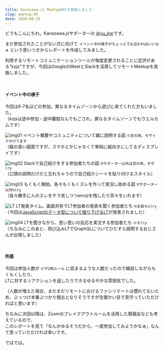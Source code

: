 ```yaml
---
title: Kanazawa.js Meetup#05を開催しました
slug: meetup-05
date: 2020-08-29
---
```


どうもこんにちわ。Kanazawa.jsサポーターの [@yu_kgr](https://twitter.com/yu_kgr)です。

まだ参加されたことがない方に向けて `イベント中の様子がちょっとでも伝わればいいなぁ` という思いつきからレポートを作成してみました。

利用するリモートコミュニケーションツールが毎度変更されることに定評がある"kzjs"ですが、今回はGoogleのMeetとSlackを活用してリモートMeetupを実施しました。

<br/>

#### イベント中の様子

今回は6-7名ほどの参加。異なるタイムゾーンから遊びに来てくれた方もいました。  
（kzjsは途中参加・途中離脱なんでもごされ。異なるタイムゾーンでもウエルカムです）

![img01](./img01.jpg)
イベント概要やコミュニティについて雑に説明する図 `※念の為、モザイクかけてます`  
（縦の長い画面ですが、スマホとかじゃなくて単純に縦向きにしてるディスプレイです）

![img02](./img02.jpg)
Slackで自己紹介をする参加者たちの図 `※サポーター以外は念の為、モザ(ry`  
（口頭の説明だけだと忘れちゃうので自己紹介シートを貼り付けるスタイル）

![img03](./img03.jpg)
もくもく開始。各々もくもくスレを作って実況し始める図 `※サポーター以外h(ry`  
（各々勝手に人のスレをチラ見しつつemojiを残したり茶々をいれます）

![LT](./img04.jpg)
LT発表タイム。画面共有でLT参加者の発表を聞く参加者たち `※全員モz(ry`  
（今回は[JavaScriptのデータ型について掘り下げるLT](https://speakerdeck.com/uruha/javascript-woshu-kishi-meruqian-nizhi-tuteokitai-javascript-falsekoto-number-04)が発表されました）

![img04](./img05.jpg)
LTを聞きながら、思い思いの反応を実況する参加者たち `※モ(ry`  
（ちなみにこのあと、飛び込みLTでGraphQLについてひたすら説明するおじさんが出現しました）

<br/>

#### 所感

今回は参加人数が `ピザ2枚ルール` に収まるような人数だったので雑談しながらもくもくしたり、  
LTに対するリアクションを返したりできるゆるやかな雰囲気でした。

（人数が増えた場合、まだまだリモートにおけるファシリテートは慣れてないため、ぶっつけ本番ぶつかり稽古となりそうですが生暖かい目で見守っていただければと思います）

ちなみに次回以降は、Zoomのブレイクアウトルームを活用した懇親会なども考えているので、  
このレポートを見て「なんかゆるそうだから、一度参加してみようかなぁ」なんて思っていただければ幸いです。

ではでは。
